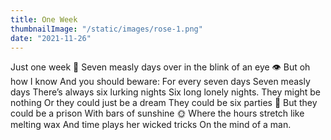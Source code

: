 ```yaml
---
title: One Week
thumbnailImage: "/static/images/rose-1.png"
date: "2021-11-26"
---
```


<Box>
  Just one week 📅   
  Seven measly days  
  over in the blink of an eye 👁   
  But oh how I know  
  And you should beware:  
  For every seven days  
  Seven measly days  
  There’s always six lurking nights   
  Six long lonely nights.   
  They might be nothing  
  Or they could just be a dream   
  They could be six parties 🎉   
  But they could be a prison  
  With bars of sunshine 🌞   
  Where the hours stretch like melting wax   
  And time plays her wicked tricks  
  On the mind of a man.   
</Box>
